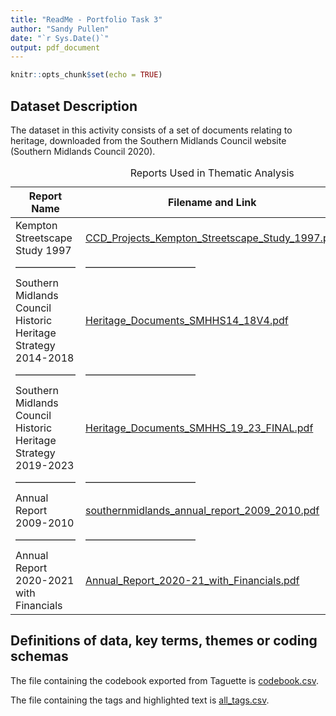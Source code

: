 ```yaml
---
title: "ReadMe - Portfolio Task 3"
author: "Sandy Pullen"
date: "`r Sys.Date()`"
output: pdf_document
---
```


```r
knitr::opts_chunk$set(echo = TRUE)
```

## Dataset Description

The dataset in this activity consists of a set of documents relating to heritage, downloaded from the Southern Midlands Council website (Southern Midlands Council 2020).

| Report Name                                                    | Filename and Link                                                                                       | Taguette           |
|------------------|-------------------------------------|------------------|
| Kempton Streetscape Study 1997                                 | [CCD_Projects_Kempton_Streetscape_Study_1997.pdf](/data/CCD_Projects_Kempton_Streetscape_Study_1997.pdf) | No                 |
| ------------------                                             | ---------------------------------                                                                       | ------------------ |
| Southern Midlands Council Historic Heritage Strategy 2014-2018 | [Heritage_Documents_SMHHS14_18V4.pdf](/data/Heritage_Documents_SMHHS14_18V4.pdf)                         | Yes                |
| ------------------                                             | ---------------------------------                                                                       | ------------------ |
| Southern Midlands Council Historic Heritage Strategy 2019-2023 | [Heritage_Documents_SMHHS_19_23_FINAL.pdf](/data/Heritage_Documents_SMHHS_19_23_FINAL.pdf)               | Yes                |
| ------------------                                             | ---------------------------------                                                                       | ------------------ |
| Annual Report 2009-2010                                        | [southernmidlands_annual_report_2009_2010.pdf](/data/southernmidlands_annual_report_2009_2010.pdf)       | Yes                |
| ------------------                                             | ---------------------------------                                                                       | ------------------ |
| Annual Report 2020-2021 with Financials                        | [Annual_Report_2020-21_with_Financials.pdf](/data/Annual_Report_2020-21_with_Financials.pdf)             | Yes                |

: Reports Used in Thematic Analysis

## Definitions of data, key terms, themes or coding schemas

The file containing the codebook exported from Taguette is [codebook.csv](/data/codebook.csv).

The file containing the tags and highlighted text is [all_tags.csv](/data/all_tags.csv).
